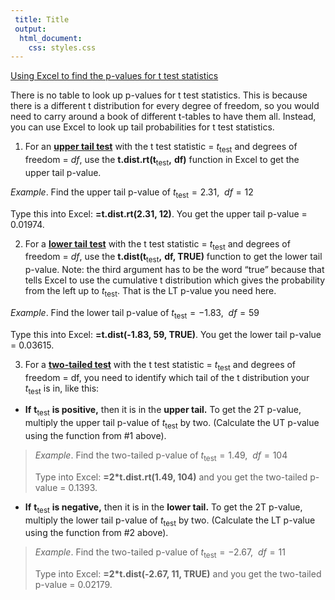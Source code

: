 ```yaml
---
 title: Title
 output:
  html_document:
    css: styles.css
---
```


[Using Excel to find the p-values for t test statistics]{.underline}

There is no table to look up p-values for t test statistics. This is
because there is a different t distribution for every degree of freedom,
so you would need to carry around a book of different t-tables to have
them all. Instead, you can use Excel to look up tail probabilities for t
test statistics.

1.  For an **[upper tail test]{.underline}** with the t test statistic =
    $t_{\text{test}}$ and degrees of freedom = $df,$ use the
    **t.dist.rt(**$\mathbf{t}_{\mathbf{\text{test}}}\mathbf{,\ df}$**)**
    function in Excel to get the upper tail p-value.

*Example*. Find the upper tail p-value of
$t_{\text{test}} = 2.31,\ \ df = 12$

Type this into Excel: **=t.dist.rt(2.31, 12)**. You get the upper tail
p-value = 0.01974.

2.  For a **[lower tail test]{.underline}** with the t test statistic =
    $t_{\text{test}}$ and degrees of freedom = $df,$ use the
    **t.dist(**$\mathbf{t}_{\mathbf{\text{test}}}\mathbf{,\ df}$**,
    TRUE)** function to get the lower tail p-value. Note: the third
    argument has to be the word "true" because that tells Excel to use
    the cumulative t distribution which gives the probability from the
    left up to $t_{\text{test}}.$ That is the LT p-value you need here.

*Example*. Find the lower tail p-value of
$t_{\text{test}} = - 1.83,\ \ df = 59$

Type this into Excel: **=t.dist(-1.83, 59, TRUE)**. You get the lower
tail p-value = 0.03615.

3.  For a **[two-tailed test]{.underline}** with the t test statistic =
    $t_{\text{test}}$ and degrees of freedom = $\text{df}$, you need to
    identify which tail of the t distribution your $t_{\text{test}}$ is
    in, like this:

-   **If** $\mathbf{t}_{\mathbf{\text{test}}}$ **is positive,** then it
    is in the **upper tail.** To get the 2T p-value, multiply the upper
    tail p-value of $t_{\text{test}}$ by two. (Calculate the UT p-value
    using the function from \#1 above).

> *Example*. Find the two-tailed p-value of
> $t_{\text{test}} = 1.49,\ \ df = 104$
>
> Type into Excel: **=2\*t.dist.rt(1.49, 104)** and you get the
> two-tailed p-value = 0.1393.

-   **If** $\mathbf{t}_{\mathbf{\text{test}}}$ **is negative,** then it
    is in the **lower tail.** To get the 2T p-value, multiply the lower
    tail p-value of $t_{\text{test}}$ by two. (Calculate the LT p-value
    using the function from \#2 above).

> *Example*. Find the two-tailed p-value of
> $t_{\text{test}} = - 2.67,\ \ df = 11$
>
> Type into Excel: **=2\*t.dist(-2.67, 11, TRUE)** and you get the
> two-tailed p-value = 0.02179.
